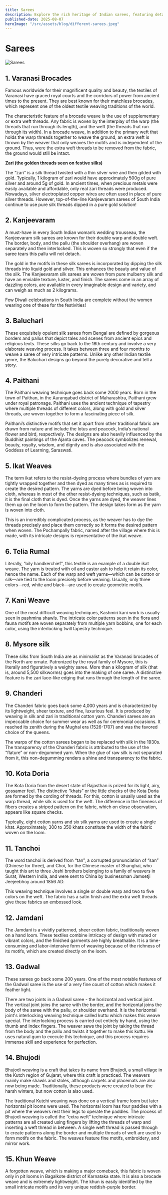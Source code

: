```yaml
---
title: Sarees
description: Explore the rich heritage of Indian sarees, featuring detailed insights into traditional weaving techniques, regional styles, and the cultural significance of iconic textiles such as Varanasi brocades, Kanjeevaram, Baluchari, Paithani, Ikat, and more.
published-date: 2025-08-07
heroImage: "/src/assets/blog/different-sarees.jpeg"
---
```


# Sarees

![Sarees](/assets/blog/different-sarees.jpeg)

<a id="varanasi-brocades"></a>
## 1. Varanasi Brocades

Famous worldwide for their magnificent quality and beauty, the textiles of Varanasi have graced royal courts and the corridors of power from ancient times to the present. They are best known for their matchless brocades, which represent one of the oldest textile weaving traditions of the world.

The characteristic feature of a brocade weave is the use of supplementary or extra weft threads. Any fabric is woven by the interplay of the warp (the threads that run through its length), and the weft (the threads that run through its width). In a brocade weave, in addition to the primary weft that holds the warp threads together to weave the ground, an extra weft is thrown by the weaver that only weaves the motifs and is independent of the ground. Thus, were the extra weft threads to be removed from the fabric, the ground would still be intact.

**Zari (the golden threads seen on festive silks)**

The “zari” is a silk thread twisted with a thin silver wire and then gilded with gold. Typically, 1 kilogram of zari would have approximately 500g of pure silver and around 5g of gold. In ancient times, when precious metals were easily available and affordable, only real zari threads were produced. Nowadays, silver electroplated copper wires are often used in place of pure silver threads. However, top-of-the-line Kanjeevaram sarees of South India continue to use pure silk threads dipped in a pure gold solution!

<a id="kanjeevaram"></a>
## 2. Kanjeevaram

A must-have in every South Indian woman’s wedding trousseau, the Kanjeevaram silk sarees are known for their double warp and double weft. The border, body, and the pallu (the shoulder overhang) are woven separately and then interlocked. This is woven so strongly that even if the saree tears this pallu will not detach.

The gold in the motifs in these silk sarees is incorporated by dipping the silk threads into liquid gold and silver. This enhances the beauty and value of the silk. The Kanjeevaram silk sarees are woven from pure mulberry silk and have an enviable texture, luster, and finish. The sarees come in an array of dazzling colors, are available in every imaginable design and variety, and can weigh as much as 2 kilograms.

Few Diwali celebrations in South India are complete without the women wearing one of these for the festivities!

<a id="baluchari"></a>
## 3. Baluchari

These exquisitely opulent silk sarees from Bengal are defined by gorgeous borders and pallus that depict tales and scenes from ancient epics and religious texts. These silks go back to the 18th century and involve a very elaborate weaving process. It takes between three and four months to weave a saree of very intricate patterns. Unlike any other Indian textile genre, the Baluchari designs go beyond the purely decorative and tell a story.

<a id="paithani"></a>
## 4. Paithani

The Paithani weaving technique goes back some 2000 years. Born in the town of Paithan, in the Aurangabad district of Maharashtra, Paithani grew under royal patronage. Paithani uses the ancient technique of tapestry where multiple threads of different colors, along with gold and silver threads, are woven together to form a fascinating piece of silk.

Paithani’s distinctive motifs that set it apart from other traditional fabric are drawn from nature and include the lotus and peacock, India’s national flower and bird, respectively. The designs are also heavily influenced by the Buddhist paintings of the Ajanta caves. The peacock symbolizes renewal, beauty, royalty, wisdom, and dignity and is also associated with the Goddess of Learning, Saraswati.

<a id="ikat-weaves"></a>
## 5. Ikat Weaves

The term ikat refers to the resist-dyeing process where bundles of yarn are tightly wrapped together and then dyed as many times as is required to create the desired pattern. The yarns are dyed before being woven into cloth, whereas in most of the other resist-dyeing techniques, such as batik, it is the final cloth that is dyed. Once the yarns are dyed, the weaver lines them up on the loom to form the pattern. The design takes form as the yarn is woven into cloth.

This is an incredibly complicated process, as the weaver has to dye the threads precisely and place them correctly so it forms the desired pattern when woven. The Pochampally fabric, named after the village where this is made, with its intricate designs is representative of the ikat weave.

<a id="telia-rumal"></a>
## 6. Telia Rumal

Literally, “oily handkerchief", this textile is an example of a double ikat weave. The yarn is treated with oil and castor ash to help it retain its color, hence the name. Each of the warp and weft yarns—which can be cotton or silk—are tied to the loom precisely before weaving. Usually, only three colors—red, white and black—are used to create geometric motifs.

<a id="kani-weave"></a>
## 7. Kani Weave

One of the most difficult weaving techniques, Kashmiri kani work is usually seen in pashmina shawls. The intricate color patterns seen in the flora and fauna motifs are woven separately from multiple yarn bobbins, one for each color, using the interlocking twill tapestry technique.

<a id="mysore-silk"></a>
## 8. Mysore silk
These silks from South India are as minimalist as the Varanasi brocades of the North are ornate. Patronized by the royal family of Mysore, this is literally and figuratively a weighty saree. More than a kilogram of silk (that is, around 5,500 silkworms) goes into the making of one saree. A distinctive feature is the zari lace-like edging that runs through the length of the saree.

<a id="chanderi"></a>
## 9. Chanderi

The Chanderi fabric goes back some 4,000 years and is characterized by its lightweight, sheer texture, and fine, luxurious feel. It is produced by weaving in silk and zari in traditional cotton yarn. Chanderi sarees are an impeccable choice for summer wear as well as for ceremonial occasions. It reached its zenith during the Mughal era (1526-1707) and was the favored choice of the queens.

The warps of the cotton sarees began to be replaced with silk in the 1930s. The transparency of the Chanderi fabric is attributed to the use of the “flature” or non-degummed yarn. When the glue of raw silk is not separated from it, this non-degumming renders a shine and transparency to the fabric.

<a id="kota-doria"></a>
## 10. Kota Doria

The Kota Doria from the desert state of Rajasthan is prized for its light, airy, gossamer feel. The distinctive “khats” or the little checks of the Kota Doria are formed by the cording of threads. For this, cotton is usually used as the warp thread, while silk is used for the weft. The difference in the fineness of fibers creates a striped pattern on the fabric, which on close observation, appears like square checks.

Typically, eight cotton yarns and six silk yarns are used to create a single khat. Approximately, 300 to 350 khats constitute the width of the fabric woven on the loom.

<a id="tanchoi"></a>
## 11. Tanchoi

The word tanchoi is derived from “tan”, a corrupted pronunciation of “san” (Chinese for three), and Choi, for the Chinese master of Shanghai, who taught this art to three Joshi brothers belonging to a family of weavers in Surat, Western India, and were sent to China by businessman Jamsetji Jeejeebhoy around 1856 AD.

This weaving technique involves a single or double warp and two to five colors on the weft. The fabric has a satin finish and the extra weft threads give these fabrics an embossed look.

<a id="jamdani"></a>
## 12. Jamdani

The Jamdani is a vividly patterned, sheer cotton fabric, traditionally woven on a hand loom. These textiles combine intricacy of design with muted or vibrant colors, and the finished garments are highly breathable. It is a time-consuming and labor-intensive form of weaving because of the richness of its motifs, which are created directly on the loom.

<a id="gadwal"></a>
## 13. Gadwal

These sarees go back some 200 years. One of the most notable features of the Gadwal saree is the use of a very fine count of cotton which makes it feather light.

There are two joints in a Gadwal saree - the horizontal and vertical joint. The vertical joint joins the saree with the border, and the horizontal joins the body of the saree with the pallu, or shoulder overhand. It is the horizontal joint's interlocking weaving technique called kuttu which makes this weave special. The interlocking process is carried out entirely by hand, using the thumb and index fingers. The weaver sews the joint by taking the thread from the body and the pallu and twists it together to make this kuttu. He uses natural gum to execute this technique, and this process requires immense skill and experience for perfection.

<a id="bhujodi"></a>
## 14. Bhujodi

Bhujodi weaving is a craft that takes its name from Bhujodi, a small village in the Kutch region of Gujarat, where this craft is practiced. The weavers mainly make shawls and stoles, although carpets and placemats are also now being made. Traditionally, these products were created to bear the harsh winters, but now cotton is also used.

The traditional Kutchi weaving was done on a vertical frame loom but later horizontal pit looms were used. The horizontal loom has four paddles with a pit where the weavers rest their legs to operate the paddles. The process of Bhujodi weaving is called the “extra weft” technique where intricate patterns are all created using fingers by lifting the threads of warp and inserting a weft thread in between. A single weft thread is passed through to create patterns along the border and multiple threads of weft are used to form motifs on the fabric. The weaves feature fine motifs, embroidery, and mirror work.

<a id="khun-weave"></a>
## 15. Khun Weave

A forgotten weave, which is making a major comeback, this fabric is woven only in pit looms in Bagalkote district of Karnataka state. It is also a brocade weave and is extremely lightweight. The khun is easily identified by the small intricate motifs and its very unique reddish-purple border.